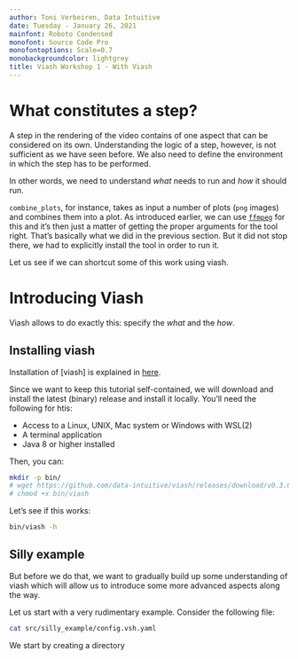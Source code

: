 ```yaml
---
author: Toni Verbeiren, Data Intuitive
date: Tuesday - January 26, 2021
mainfont: Roboto Condensed
monofont: Source Code Pro
monofontoptions: Scale=0.7
monobackgroundcolor: lightgrey
title: Viash Workshop 1 - With Viash
---
```


# What constitutes a step?

A step in the rendering of the video contains of one aspect that can be considered on its own. Understanding the logic of a step, however, is not sufficient as we have seen before. We also need to define the environment in which the step has to be performed.

In other words, we need to understand _what_ needs to run and _how_ it should run.

`combine_plots`, for instance, takes as input a number of plots (`png` images) and combines them into a plot. As introduced earlier, we can use [`ffmpeg`] for this and it's then just a matter of getting the proper arguments for the tool right. That's basically what we did in the previous section. But it did not stop there, we had to explicitly install the tool in order to run it.

Let us see if we can shortcut some of this work using viash.

# Introducing Viash

Viash allows to do exactly this: specify the _what_ and the _how_.

## Installing viash

Installation of [viash] is explained in [here](http://www.data-intuitive.com/viash_docs/getting_started/installation/).

Since we want to keep this tutorial self-contained, we will download and install the latest (binary) release and install it locally. You'll need the following for htis:

- Access to a Linux, UNIX, Mac system or Windows with WSL(2)
- A terminal application
- Java 8 or higher installed

Then, you can:

``` sh
mkdir -p bin/
# wget https://github.com/data-intuitive/viash/releases/download/v0.3.0/viash -O bin/viash
# chmod +x bin/viash
```

Let's see if this works:

``` sh
bin/viash -h
```

## Silly example

But before we do that, we want to gradually build up some understanding of viash which will allow us to introduce some more advanced aspects along the way.

Let us start with a very rudimentary example. Consider the following file:

``` sh
cat src/silly_example/config.vsh.yaml
```



We start by creating a directory

[`ffmpeg`]: 
